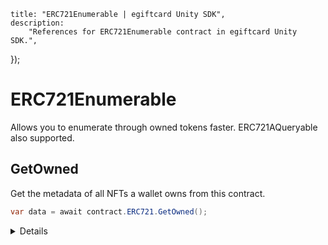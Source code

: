 
	title: "ERC721Enumerable | egiftcard Unity SDK",
	description:
		"References for ERC721Enumerable contract in egiftcard Unity SDK.",
});

# ERC721Enumerable

Allows you to enumerate through owned tokens faster. ERC721AQueryable also supported.

## GetOwned

Get the metadata of all NFTs a wallet owns from this contract.

```csharp
var data = await contract.ERC721.GetOwned();
```

<Details summary="Configuration">

#### address (optional)

The address of the wallet to get the NFTs of. If not provided, defaults to the **connected wallet** address.

Must be a `string`.

```csharp
var data = await contract.ERC721.GetOwned("{{wallet_address}}");
```

### Return Value

Returns a List of `NFT` structs, containing the following properties:

```csharp
{
  {
    string id;
    string uri;
    string description;
    string image;
    string name;
    string external_url;
    object attributes;
  }
  string owner;
  string type;
  int supply;
  int quantityOwned; // only for ERC1155
}
```

</Details>

